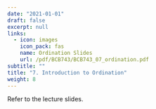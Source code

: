 ```yaml
---
date: "2021-01-01"
draft: false
excerpt: null
links:
  - icon: images
    icon_pack: fas
    name: Ordination Slides
    url: /pdf/BCB743/BCB743_07_ordination.pdf
subtitle: ""
title: "7. Introduction to Ordination"
weight: 8
---
```


<!--- # Topic 7: Introduction to ordination --->

Refer to the lecture slides.
